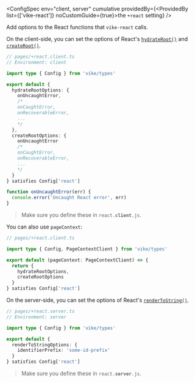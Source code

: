
<ConfigSpec
  env="client, server"
  cumulative
  providedBy={<ProvidedBy list={['vike-react']} noCustomGuide={true}>the <code>+react</code> setting</ProvidedBy>}
/>

Add options to the React functions that `vike-react` calls.

On the client-side, you can set the options of React's [`hydrateRoot()`](https://react.dev/reference/react-dom/client/hydrateRoot) and [`createRoot()`](https://react.dev/reference/react-dom/client/createRoot).

```ts
// pages/+react.client.ts
// Environment: client

import type { Config } from 'vike/types'

export default {
  hydrateRootOptions: {
    onUncaughtError,
    /*
    onCaughtError,
    onRecoverableError,
    ...
    */
  },
  createRootOptions: {
    onUncaughtError
    /*
    onCaughtError,
    onRecoverableError,
    ...
    */
  }
} satisfies Config['react']

function onUncaughtError(err) {
  console.error('Uncaught React error', err)
}
```

> Make sure you define these in <code>react.<b>client</b>.js</code>.

You can also use <Link href="/pageContext">`pageContext`</Link>:

```ts
// pages/+react.client.ts

import type { Config, PageContextClient } from 'vike/types'

export default (pageContext: PageContextClient) => {
  return {
    hydrateRootOptions,
    createRootOptions
  }
} satisfies Config['react']
```

On the server-side, you can set the options of React's [`renderToString()`](https://react.dev/reference/react-dom/server/renderToString).

```ts
// pages/+react.server.ts
// Environment: server

import type { Config } from 'vike/types'

export default {
  renderToStringOptions: {
    identifierPrefix: 'some-id-prefix'
  }
} satisfies Config['react']
```

> Make sure you define these in <code>react.<b>server</b>.js</code>.

